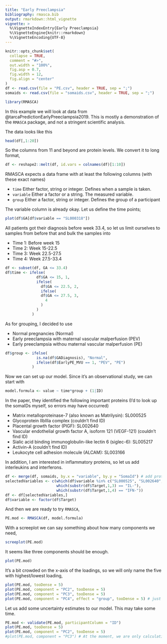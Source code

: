 ```yaml
---
title: "Early Preeclampsia"
bibliography: rmasca.bib
output: rmarkdown::html_vignette
vignette: >
  %\VignetteIndexEntry{Early Preeclampsia}
  %\VignetteEngine{knitr::rmarkdown}
  %\VignetteEncoding{UTF-8}
---
```


```r
knitr::opts_chunk$set(
  collapse = TRUE,
  comment = "#>",
  out.width = "100%", 
  fig.asp = 0.7,
  fig.width = 12,
  fig.align = "center"
)
df <- read.csv(file = "PE.csv", header = TRUE, sep = ";")
somaids <- read.csv(file = "somaids.csv", header = TRUE, sep = ";")
```

```r
library(RMASCA)
```

In this example we will look at data from @tarcaPredictionEarlyPreeclampsia2019. This is mostly a demonstration of the `RMASCA` package, and not a stringent scientific analysis.

The data looks like this

```r
head(df[,1:20])
```

So the columns from 11 and beyond are protein levels. We convert it to long format,

```r
df <- reshape2::melt(df, id.vars = colnames(df)[1:10])
```

RMASCA expects a data frame with at least the following columns (with these exact names)

* `time` Either factor, string or integer. Defines when a sample is taken.
* `variable` Either a factor or a string. The measured variable.
* `group` Either a factor, string or integer. Defines the group of a participant

The variable column is already okay. Let us define the time points;

```r
plot(df$GA[df$variable == "SL000318"])
```

All patients got their diagnosis before week 33.4, so let us limit ourselves to samples from before that and bulk the samples into

* Time 1: Before week 15
* Time 2: Week 15-22.5
* Time 3: Week 22.5-27.5
* Time 4: Week 27.5-33.4

```r
df <- subset(df, GA <= 33.4)
df$time <- ifelse(
              df$GA <= 15, 1,
              ifelse(
                df$GA <= 22.5, 2,
                ifelse(
                df$GA <= 27.5, 3,
                  4
                )
              )
            )
```

As for grouping, I decided to use

* Normal pregnancies (Normal)
* Early preeclampsia with maternal vascular malperfusion (PEV)
* Early preeclampsia withou maternal vascular malperfusion (PE)

```r
df$group <- ifelse(
              is.na(df$GADiagnosis), "Normal",
              ifelse(df$EarlyPE_MVU == 1, "PEV", "PE")
            )
```

Now we can set up our model. Since it's an observational study, we can start with

```r
model.formula <- value ~ time*group + (1|ID)
```

In the paper, they identified the following important proteins (I'd to look up the somaIDs myself, so errors may have occurred)

* Matrix metalloproteinase-7 (also known as Matrilysin): SL000525
* Glycoprotein IIbIIIa complex (couldn't find ID)
* Placental growth factor (PlGF): SL002640
* Vascular endothelial growth factor A, isoform 121 (VEGF-121) (couldn't find ID)
* Sialic acid binding immunoglobulin-like lectin 6 (siglec-6): SL005217
* Activin-A (couldn't find ID)
* Leukocyte cell adhesion molecule (ALCAM): SL003166

In addition, I am interested in inflammatory proteins, so let us add interleukins and interferons.

```r
df <- merge(df, somaids, by.x = "variable", by.y = "SomaId") # add protein names
selectedVariables <- c(which(df$variable %in% c("SL000525", "SL002640", "SL005217", "SL003166")),
                       which(substr(df$Target,1,3) == "IL-"),
                       which(substr(df$Target,1,4) == "IFN-"))
df <- df[selectedVariables,]
df$variable <- factor(df$Target)
```

And then we are ready to try `RMASCA`,

```r
PE.mod <- RMASCA(df, model.formula)
```

With a screeplot we can say something about how many components we need,

```r
screeplot(PE.mod)
```

It seems like three components should be enough.

```r
plot(PE.mod)
```

It's a bit crowded on the x-axis of the loadings, so we will only name the five with highest/lowest loading,

```r
plot(PE.mod, tooDense = 5)
plot(PE.mod, component = "PC2", tooDense = 5)
plot(PE.mod, component = "PC3", tooDense = 5)
plot(PE.mod, component = "PC4", effect = "group", tooDense = 5) # just to demonstrate how to extract only the group effect plot
```

Let us add some uncertainty estimates to our model. This may take some time.

```r
PE.mod <- validate(PE.mod, participantColumn = "ID")
plot(PE.mod, tooDense = 5)
plot(PE.mod, component = "PC2", tooDense = 5)
#plot(PE.mod, component = "PC3") # At the moment, we are only calculating uncertainty for component 1 and 2
```